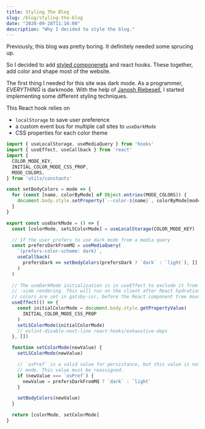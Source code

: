 ```yaml
---
title: Styling The Blog
slug: /blog/styling-the-blog
date: "2020-09-28T11:16:00"
description: "Why I decided to style the blog."
---
```



Previously, this blog was pretty boring. It definitely needed some sprucing up.

So I decided to add [styled componenets](https://styled-components.com) and react hooks. These together, add color and shape most of the website.

The first thing I needed for this site was dark mode. As a programmer, *EVERYTHING* is darkmode. With the help of [Janosh Riebesell](https://github.com/janosh/blog), I started implementing some different styling techniques.

This React hook relies on
- `localStorage` to save user preference
- a custom event bus for multiple call sites to `useDarkMode`
- CSS properties for each color theme

<BorderBox><DarkToggle /></BorderBox>



```js:title=src/hooks/useDarkMode.js
import { useLocalStorage, useMediaQuery } from 'hooks'
import { useEffect, useCallback } from 'react'
import {
  COLOR_MODE_KEY,
  INITIAL_COLOR_MODE_CSS_PROP,
  MODE_COLORS,
} from 'utils/constants'

const setBodyColors = mode => {
  for (const [name, colorByMode] of Object.entries(MODE_COLORS)) {
    document.body.style.setProperty(`--color-${name}`, colorByMode[mode])
  }
}

export const useDarkMode = () => {
  const [colorMode, setLSColorMode] = useLocalStorage(COLOR_MODE_KEY)

  // If the user prefers to use dark mode from a media query
  const prefersDarkFromMQ = useMediaQuery(
    `(prefers-color-scheme: dark)`,
    useCallback(
      prefersDark => setBodyColors(prefersDark ? `dark` : `light`), []
    )
  )
  
  // The useDarkMode initialization is in useEffect to exclude it from server
  // -side rendering. This will run on the client after React hydration. The 
  // colors are set in gatsby-ssr, before the React component tree mounts.
  useEffect(() => {
    const initialColorMode = document.body.style.getPropertyValue(
      INITIAL_COLOR_MODE_CSS_PROP
    )
    setLSColorMode(initialColorMode)
    // eslint-disable-next-line react-hooks/exhaustive-deps
  }, [])

  function setColorMode(newValue) {
    setLSColorMode(newValue)

    // `osPref` is a valid value for persistance, but this value is not a color
    // mode. This value must be reassigned.
    if (newValue === `osPref`) {
      newValue = prefersDarkFromMQ ? `dark` : `light`
    }

    setBodyColors(newValue)
  }

  return [colorMode, setColorMode]
}
```